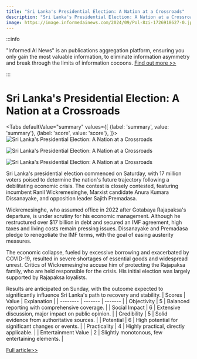 ```yaml
---
title: "Sri Lanka's Presidential Election: A Nation at a Crossroads"
description: "Sri Lanka's Presidential Election: A Nation at a Crossroads"
image: https://image.informedainews.com/2024/09/Pol-8zi-1726918627-0.jpg
---
```



:::info

"Informed AI News" is an publications aggregation platform, ensuring you only gain the most valuable information, to eliminate information asymmetry and break through the limits of information cocoons.  [Find out more >>](/)

:::

# Sri Lanka's Presidential Election: A Nation at a Crossroads


<Tabs
	defaultValue="summary"
	values={[
	{label: 'summary', value: 'summary'},
	{label: 'score', value: 'score'},
]}>
<TabItem value="summary">
<img
  src="https://image.informedainews.com/2024/09/Pol-8zi-1726918627-0.jpg"
  alt="Sri Lanka's Presidential Election: A Nation at a Crossroads"
/>

<img
  src="https://image.informedainews.com/2024/09/Pol-iut-1726918627-1.jpg"
  alt="Sri Lanka's Presidential Election: A Nation at a Crossroads"
/>

<img
  src="https://image.informedainews.com/2024/09/Pol-Kz4-1726918627-2.jpg"
  alt="Sri Lanka's Presidential Election: A Nation at a Crossroads"
/>



Sri Lanka's presidential election commenced on Saturday, with 17 million voters poised to determine the nation's future trajectory following a debilitating economic crisis. The contest is closely contested, featuring incumbent Ranil Wickremesinghe, Marxist candidate Anura Kumara Dissanayake, and opposition leader Sajith Premadasa.

Wickremesinghe, who assumed office in 2022 after Gotabaya Rajapaksa's departure, is under scrutiny for his economic management. Although he restructured over $17 billion in debt and secured an IMF agreement, high taxes and living costs remain pressing issues. Dissanayake and Premadasa pledge to renegotiate the IMF terms, with the goal of easing austerity measures.

The economic collapse, fueled by excessive borrowing and exacerbated by COVID-19, resulted in severe shortages of essential goods and widespread unrest. Critics of Wickremesinghe accuse him of protecting the Rajapaksa family, who are held responsible for the crisis. His initial election was largely supported by Rajapaksa loyalists.

Results are anticipated on Sunday, with the outcome expected to significantly influence Sri Lanka's path to recovery and stability.
</TabItem>
<TabItem value="score">
	| Scores     | Value   | Explanation |
	| -------- | ------- | ------- |
	| Objectivity  | 5    | Balanced reporting with comprehensive coverage.    |
	| Social Impact | 6     | Extensive discussion, major impact on public opinion.    |
	| Credibility    | 5    | Solid evidence from authoritative sources.    |
	| Potential    | 6    | High potential for significant changes or events.    |
	| Practicality    | 4    | Highly practical, directly applicable.    |
	| Entertainment Value    | 2    | Slightly monotonous, few entertaining elements.    |
</TabItem>
</Tabs>

[Full article>>](https://asia.nikkei.com/Politics/Sri-Lanka-begins-voting-in-first-presidential-election-since-economic-crisis)

